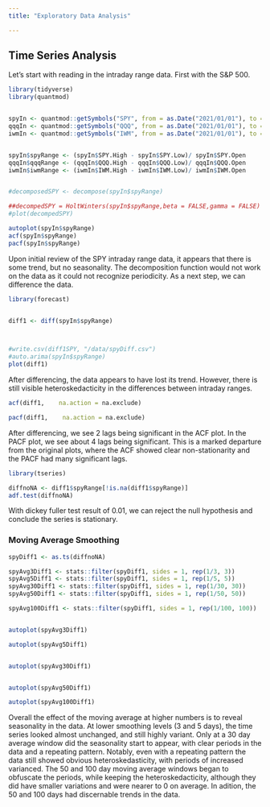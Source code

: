 ```yaml
---
title: "Exploratory Data Analysis"

---
```


<h2>  Time Series Analysis   </h2>


Let's start with reading in the intraday range data. First with the S&P 500.

``` r
library(tidyverse)
library(quantmod)


spyIn <- quantmod::getSymbols("SPY", from = as.Date("2021/01/01"), to = as.Date("2023/09/30"), periodicity = "daily", src = "yahoo", auto.assign = FALSE)
qqqIn <- quantmod::getSymbols("QQQ", from = as.Date("2021/01/01"), to = as.Date("2023/09/30"), periodicity = "daily", src = "yahoo", auto.assign = FALSE)
iwmIn <- quantmod::getSymbols("IWM", from = as.Date("2021/01/01"), to = as.Date("2023/09/30"), periodicity = "daily", src = "yahoo", auto.assign = FALSE)


spyIn$spyRange <- (spyIn$SPY.High - spyIn$SPY.Low)/ spyIn$SPY.Open
qqqIn$qqqRange <- (qqqIn$QQQ.High - qqqIn$QQQ.Low)/ qqqIn$QQQ.Open
iwmIn$iwmRange <- (iwmIn$IWM.High - iwmIn$IWM.Low)/ iwmIn$IWM.Open


#decomposedSPY <- decompose(spyIn$spyRange)

##decompedSPY = HoltWinters(spyIn$spyRange,beta = FALSE,gamma = FALSE)
#plot(decompedSPY)

autoplot(spyIn$spyRange)
acf(spyIn$spyRange)
pacf(spyIn$spyRange)

```


Upon initial review of the SPY intraday range data, it appears that there is some trend, but no seasonality. The decomposition function would not work on the data as it could not recognize periodicity. As a next step, we can difference the data.

``` r
library(forecast)


diff1 <- diff(spyIn$spyRange)



#write.csv(diff1SPY, "/data/spyDiff.csv")
#auto.arima(spyIn$spyRange)
plot(diff1)
```

After differencing, the data appears to have lost its trend. However, there is still visible heteroskedacticity in the differences between intraday ranges.


``` r
acf(diff1,    na.action = na.exclude)

pacf(diff1,    na.action = na.exclude)

```

After differencing, we see 2 lags being significant in the ACF plot. In the PACF plot, we see about 4 lags being significant. This is a marked departure from the original plots, where the ACF showed clear non-stationarity and the PACF had many significant lags.

``` r
library(tseries)

diffnoNA <- diff1$spyRange[!is.na(diff1$spyRange)]
adf.test(diffnoNA)

```


With dickey fuller test result of 0.01, we can reject the null hypothesis and conclude the series is stationary. 



<h3> Moving Average Smoothing </h3>

```r

spyDiff1 <- as.ts(diffnoNA)

spyAvg3Diff1 <- stats::filter(spyDiff1, sides = 1, rep(1/3, 3))
spyAvg5Diff1 <- stats::filter(spyDiff1, sides = 1, rep(1/5, 5))
spyAvg30Diff1 <- stats::filter(spyDiff1, sides = 1, rep(1/30, 30))
spyAvg50Diff1 <- stats::filter(spyDiff1, sides = 1, rep(1/50, 50))

spyAvg100Diff1 <- stats::filter(spyDiff1, sides = 1, rep(1/100, 100))


autoplot(spyAvg3Diff1)

autoplot(spyAvg5Diff1)


autoplot(spyAvg30Diff1)


autoplot(spyAvg50Diff1)

autoplot(spyAvg100Diff1)

```


Overall the effect of the moving average at higher numbers is to reveal seasonality in the data. At lower smoothing levels (3 and 5 days), the time series looked almost unchanged, and still highly variant. Only at a 30 day average window did the seasonality start to appear, with clear periods in the data and a repeating pattern. Notably, even with a repeating pattern the data still showed obvious heteroskedasticity, with periods of increased varianced. The 50 and 100 day moving average windows began to obfuscate the periods, while keeping the heteroskedacticity, although they did have smaller variations and were nearer to 0 on average. In adition, the 50 and 100 days had discernable trends in the data.


